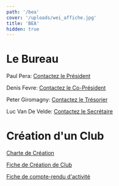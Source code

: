 ```yaml
---
path: '/bea'
cover: '/uploads/wei_affiche.jpg'
title: 'BEA'
hidden: true
---
```


# Le Bureau

Paul Pera: [Contactez le Président](mailto:paul.pera@viacesi.fr)

Denis Fevre: [Contactez le Co-Président](mailto:denis.fevre@viacesi.fr)

Peter Giromagny: [Contactez le Trésorier](mailto:peter.giromagny@viacesi.fr)

Luc Van De Velde: [Contactez le Secrétaire](mailto:luc.vandevelde@viacesi.fr)

# Création d'un Club

<a href="../../static/uploads/Charte.docx" download>Charte de Création </a><br />

<a href="../../static/uploads/creation.docx" download>Fiche de Création de Club </a><br />

<a href="../../static/uploads/compte-rendu.docx" download>Fiche de compte-rendu d'activité </a><br />
